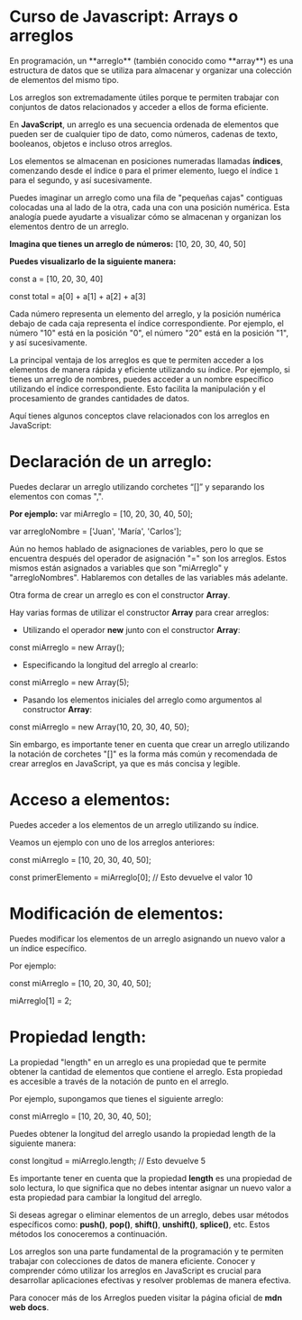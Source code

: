

<BaseLayout title="Webapp">
<BlogLayout>

# **Curso de Javascript: Arrays o arreglos**

<Box>
En programación, un **arreglo** (también conocido como **array**) es una estructura de datos que se utiliza para almacenar y organizar una colección de elementos del mismo tipo.

Los arreglos son extremadamente útiles porque te permiten trabajar con conjuntos de datos relacionados y acceder a ellos de forma eficiente.
</Box>



En **JavaScript**, un arreglo es una secuencia ordenada de elementos que pueden ser de cualquier tipo de dato, como números, cadenas de texto, booleanos, objetos e incluso otros arreglos. 

Los elementos se almacenan en posiciones numeradas llamadas **índices**, comenzando desde el índice `0` para el primer elemento, luego el índice `1` para el segundo, y así sucesivamente.

Puedes imaginar un arreglo como una fila de "pequeñas cajas" contiguas colocadas una al lado de la otra, cada una con una posición numérica. Esta analogía puede ayudarte a visualizar cómo se almacenan y organizan los elementos dentro de un arreglo.

**Imagina que tienes un arreglo de números:**
<Box>
[10, 20, 30, 40, 50]
</Box>

**Puedes visualizarlo de la siguiente manera:**

<Box>
  const a = [10, 20, 30, 40]
  
  const total = a[0] +  a[1] + a[2] + a[3]
</Box>

Cada número representa un elemento del arreglo, y la posición numérica debajo de cada caja representa el índice correspondiente. Por ejemplo, el número "10" está en la posición "0", el número "20" está en la posición "1", y así sucesivamente.

La principal ventaja de los arreglos es que te permiten acceder a los elementos de manera rápida y eficiente utilizando su índice. Por ejemplo, si tienes un arreglo de nombres, puedes acceder a un nombre específico utilizando el índice correspondiente. Esto facilita la manipulación y el procesamiento de grandes cantidades de datos.

Aquí tienes algunos conceptos clave relacionados con los arreglos en JavaScript:

# Declaración de un arreglo:

Puedes declarar un arreglo utilizando corchetes “[]” y separando los elementos con comas ",".

**Por ejemplo:**
<Box>
  var miArreglo = [10, 20, 30, 40, 50];
  
  var arregloNombre = ['Juan', 'María', 'Carlos'];
</Box>

Aún no hemos hablado de asignaciones de variables, pero lo que se encuentra después del operador de asignación "=" son los arreglos. Estos mismos están asignados a variables que son "miArreglo" y "arregloNombres". Hablaremos con detalles de las variables más adelante.

Otra forma de crear un arreglo es con el constructor **Array**.

Hay varias formas de utilizar el constructor **Array** para crear arreglos:

- Utilizando el operador **new** junto con el constructor **Array**:
<Box>
const miArreglo = new Array();
</Box>

- Especificando la longitud del arreglo al crearlo:

<Box>
const miArreglo = new Array(5);
</Box>

- Pasando los elementos iniciales del arreglo como argumentos al constructor **Array**:
<Box>
const miArreglo = new Array(10, 20, 30, 40, 50);
</Box>

Sin embargo, es importante tener en cuenta que crear un arreglo utilizando la notación de corchetes "[]" es la forma más común y recomendada de crear arreglos en JavaScript, ya que es más concisa y legible.

# Acceso a elementos: 

Puedes acceder a los elementos de un arreglo utilizando su índice.

Veamos un ejemplo con uno de los arreglos anteriores:

<Box>
const miArreglo = [10, 20, 30, 40, 50];

const primerElemento = miArreglo[0]; // Esto devuelve el valor 10
</Box>

# Modificación de elementos:

Puedes modificar los elementos de un arreglo asignando un nuevo valor a un índice específico.

Por ejemplo:

<Box> 
const miArreglo = [10, 20, 30, 40, 50];

miArreglo[1] = 2;
</Box>

# Propiedad length:

La propiedad "length" en un arreglo es una propiedad que te permite obtener la cantidad de elementos que contiene el arreglo. Esta propiedad es accesible a través de la notación de punto en el arreglo.

Por ejemplo, supongamos que tienes el siguiente arreglo:

<Box>
const miArreglo = [10, 20, 30, 40, 50];
</Box>

Puedes obtener la longitud del arreglo usando la propiedad length de la siguiente manera:

<Box>
const longitud = miArreglo.length; // Esto devuelve 5
</Box>

Es importante tener en cuenta que la propiedad **length** es una propiedad de solo lectura, lo que significa que no debes intentar asignar un nuevo valor a esta propiedad para cambiar la longitud del arreglo. 

Si deseas agregar o eliminar elementos de un arreglo, debes usar métodos específicos como: **push()**, **pop()**, **shift()**, **unshift()**, **splice()**, etc. Estos métodos los conoceremos a continuación.

<Box> 
Los arreglos son una parte fundamental de la programación y te permiten trabajar con colecciones de datos de manera eficiente. Conocer y comprender cómo utilizar los arreglos en JavaScript es crucial para desarrollar aplicaciones efectivas y resolver problemas de manera efectiva.
</Box>

Para conocer más de los Arreglos pueden visitar la página oficial de **mdn web docs**.

</BlogLayout>
</BaseLayout>
